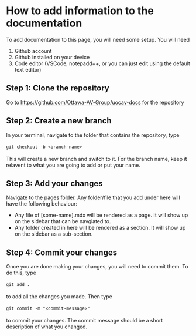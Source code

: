 # How to add information to the documentation

To add documentation to this page, you will need some setup. You will need
1. Github account
2. Github installed on your device
3. Code editor (VSCode, notepadd++, or you can just edit using the default text editor)
 
## Step 1: Clone the repository
Go to https://github.com/Ottawa-AV-Group/uocav-docs for the repository

## Step 2: Create a new branch
In your terminal, navigate to the folder that contains the repository, type <br/><br/> `git checkout -b <branch-name>` <br/><br/>
This will create a new branch and switch to it.
For the branch name, keep it relavent to what you are going to add or put your name.

## Step 3: Add your changes
Navigate to the pages folder. Any folder/file that you add under here will have the following behaviour:
- Any file of [some-name].mdx will be rendered as a page. It will show up on the sidebar that can be navgiated to.
- Any folder created in here will be rendered as a section. It will show up on the sidebar as a sub-section.

## Step 4: Commit your changes
Once you are done making your changes, you will need to commit them. To do this, type 
<br/><br/> `git add .` <br/><br/> to add all the changes you made. 
Then type <br/><br/> `git commit -m "<commit-message>"` <br/><br/> to commit your changes. 
The commit message should be a short description of what you changed. <br/><br/> 